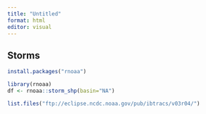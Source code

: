 ```yaml
---
title: "Untitled"
format: html
editor: visual
---
```


## Storms

```r
install.packages("rnoaa")

library(rnoaa)
df <- rnoaa::storm_shp(basin="NA")

list.files("ftp://eclipse.ncdc.noaa.gov/pub/ibtracs/v03r04/")

```
